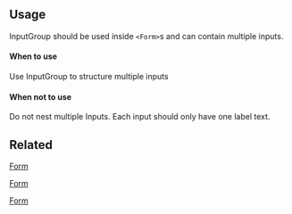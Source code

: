 <!--## Use with React Final Form (Redux form)

Add `controlled={false}` to allow final-form to hand the state.

```js
<InputGroup
  controlled={false}
  labelText="Tracking frequency"
  helperText="How often the position will be updated">
  <Field
    component={ReduxFormWrapper}
    inputComponent={RadioButton}
    id="radioButton-1"
    name="radioButton"
    value={5}
    labelText="Radiobutton 1"
    type="radio"
  />
  <Field
    component={ReduxFormWrapper}
    inputComponent={RadioButton}
    id="radioButton-2"
    name="radioButton"
    value={10}
    labelText="Radiobutton 2"
    type="radio"
  />
</InputGroup>
```-->

## Usage

InputGroup should be used inside `<Form>`s and can contain multiple inputs.

#### When to use

Use InputGroup to structure multiple inputs

#### When not to use

Do not nest multiple Inputs. Each input should only have one label text.

## Related

[Form](?path=/docs/components-form--regular)

[Form](?path=/docs/components-checkbox--regular)

[Form](?path=/docs/components-radiobutton--regular)
